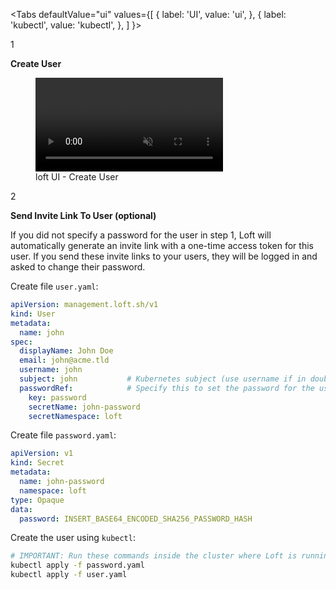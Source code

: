 
<Tabs
  defaultValue="ui"
  values={[
    { label: 'UI', value: 'ui', },
    { label: 'kubectl', value: 'kubectl', },
  ]
}>
<TabItem value="ui">

<Step>1</Step>

**Create User**

<figure class="frame">
  <video controls loop autoplay="true" muted>
    <source src="/docs/media/ui/auth/create-user.mp4" type="video/mp4" />
  </video>
  <figcaption>loft UI - Create User</figcaption>
</figure>


<Step>2</Step>

**Send Invite Link To User (optional)**

If you did not specify a password for the user in step 1, Loft will automatically generate an invite link with a one-time access token for this user. If you send these invite links to your users, they will be logged in and asked to change their password.

</TabItem>
<TabItem value="kubectl">

Create file `user.yaml`:
```yaml
apiVersion: management.loft.sh/v1
kind: User
metadata:
  name: john
spec:
  displayName: John Doe
  email: john@acme.tld
  username: john
  subject: john           # Kubernetes subject (use username if in doubt)
  passwordRef:            # Specify this to set the password for the user
    key: password
    secretName: john-password
    secretNamespace: loft
```

Create file `password.yaml`:
```yaml
apiVersion: v1
kind: Secret
metadata:
  name: john-password
  namespace: loft
type: Opaque
data:
  password: INSERT_BASE64_ENCODED_SHA256_PASSWORD_HASH
```

Create the user using `kubectl`:
```bash
# IMPORTANT: Run these commands inside the cluster where Loft is running
kubectl apply -f password.yaml
kubectl apply -f user.yaml
```

</TabItem>
</Tabs>
